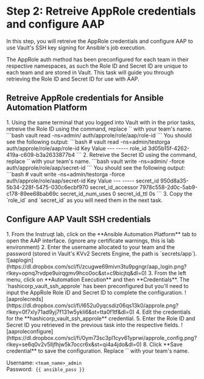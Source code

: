 # Step 2: Retreive AppRole credentials and configure AAP
In this step, you will retreive the AppRole credentials and configure AAP to use Vault's SSH key signing for Ansible's job execution.

The AppRole auth method has been preconfigured for each team in their respective namespaces, as such the Role ID and Secret ID are unique to each team and are stored in Vault. This task will guide you through retrieving the Role ID and Secret ID for use with AAP. 

## Retreive AppRole credentials for Ansible Automation Platform
<Task id="read_aap_creds">
1. Using the same terminal that you logged into Vault with in the prior tasks, retreive the Role ID using the command, replace `<team_name>` with your team's name.
```bash
vault read -ns=admin/<team_name> auth/approle/role/aap/role-id
```
You should see the following output:
```bash
# vault read -ns=admin/testorga auth/approle/role/aap/role-id
Key        Value
---        -----
role_id    3d05b15f-4262-419a-c609-b3a2633877b4
```
2. Retreive the Secret ID using the command, replace `<team_name>` with your team's name.
```bash
vault write -ns=admin/<team_name> -force auth/approle/role/aap/secret-id
```
You should see the following output:
```bash
# vault write -ns=admin/testorga -force auth/approle/role/aap/secret-id
Key                   Value
---                   -----
secret_id             950d8a35-5b34-228f-5475-030c6ecbf970
secret_id_accessor    7978c558-2d0c-5ab9-c178-89ee68bab69c
secret_id_num_uses    0
secret_id_ttl         0s
```
3. Copy the `role_id` and `secret_id` as you will need them in the next task.
</Task>

## Configure AAP Vault SSH credentials
<Task id="configure_aap_vault_creds">
1. From the Instruqt lab, click on the **Ansible Automation Platform** tab to open the AAP interface. (ignore any certificate warnings, this is lab environment)
2. Enter the username allocated to your team and the password (stored in Vault's KVv2 Secrets Engine, the path is `secrets/app`).
![aaplogin](https://dl.dropbox.com/scl/fi/zcugwe69mivn3tu9pgngr/aap_login.png?rlkey=opnq7rvdpe9uirqgmv9hco0oc&st=c9bicjtq&dl=0)
3. From the left menu, click on **Automation Execution** and then **Credentials**. The `hashicorp_vault_ssh_approle` has been preconfigured but you'll need to input the AppRole Role ID and Secret ID to complete the configuration.
![aaprolecreds](https://dl.dropbox.com/scl/fi/l652u0yqcsdiz06qs13k0/approle.png?rlkey=0f7xly71ad9yj7f131w5ykli6&st=tta0f1tf&dl=0)
4. Edit the credentials for the **hashicorp_vault_ssh_approle** credential.
5. Enter the Role ID and Secret ID you retrieved in the previous task into the respective fields.
![aaproleconfigure](https://dl.dropbox.com/scl/fi/0ym73sc3pl1cyv61yprwi/approle_config.png?rlkey=se6q0v2v5lljfhjw5k7occr6x&st=qi4a4jdo&dl=0)
8. Click **Save credential** to save the configuration.
</Task>

<Solution title="Solution: AAP interface credentials">
Replace `<team_name>` with your team's name.

Username:&nbsp;`<team_name>_admin`  
Password:&nbsp; `{{ ansible_pass }}`
</Solution>